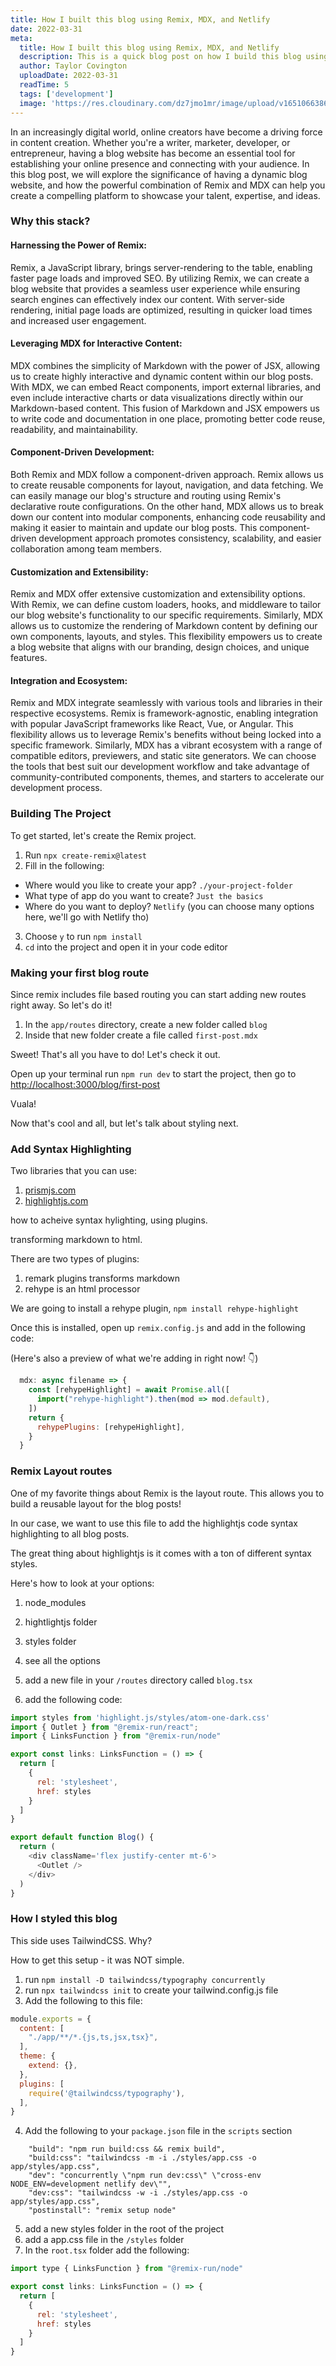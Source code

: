 ```yaml
---
title: How I built this blog using Remix, MDX, and Netlify
date: 2022-03-31
meta: 
  title: How I built this blog using Remix, MDX, and Netlify
  description: This is a quick blog post on how I build this blog using Remix, MDX, and Netlify
  author: Taylor Covington
  uploadDate: 2022-03-31
  readTime: 5
  tags: ['development']
  image: 'https://res.cloudinary.com/dz7jmo1mr/image/upload/v1651066386/pexels-fauxels-3184306_yns3dt.jpg'
---
```


<div className="prose lg:prose-xl">
  <PostHeading  title={attributes.title} tag={"development"} />

In an increasingly digital world, online creators have become a driving force in content creation. 
Whether you're a writer, marketer, developer, or entrepreneur, having a blog website has become an essential tool for establishing your online presence and connecting with your audience. 
In this blog post, we will explore the significance of having a dynamic blog website, and how the powerful combination of Remix and MDX can help you create a compelling platform to showcase your talent, expertise, and ideas.

  ### Why this stack?
 
#### Harnessing the Power of Remix:
Remix, a JavaScript library, brings server-rendering to the table, enabling faster page loads and improved SEO. By utilizing Remix, we can create a blog website that provides a seamless user experience while ensuring search engines can effectively index our content. With server-side rendering, initial page loads are optimized, resulting in quicker load times and increased user engagement.

#### Leveraging MDX for Interactive Content:
MDX combines the simplicity of Markdown with the power of JSX, allowing us to create highly interactive and dynamic content within our blog posts. With MDX, we can embed React components, import external libraries, and even include interactive charts or data visualizations directly within our Markdown-based content. This fusion of Markdown and JSX empowers us to write code and documentation in one place, promoting better code reuse, readability, and maintainability.

#### Component-Driven Development:
Both Remix and MDX follow a component-driven approach. Remix allows us to create reusable components for layout, navigation, and data fetching. We can easily manage our blog's structure and routing using Remix's declarative route configurations. On the other hand, MDX allows us to break down our content into modular components, enhancing code reusability and making it easier to maintain and update our blog posts. This component-driven development approach promotes consistency, scalability, and easier collaboration among team members.

#### Customization and Extensibility:
Remix and MDX offer extensive customization and extensibility options. With Remix, we can define custom loaders, hooks, and middleware to tailor our blog website's functionality to our specific requirements. Similarly, MDX allows us to customize the rendering of Markdown content by defining our own components, layouts, and styles. This flexibility empowers us to create a blog website that aligns with our branding, design choices, and unique features.

#### Integration and Ecosystem:
Remix and MDX integrate seamlessly with various tools and libraries in their respective ecosystems. Remix is framework-agnostic, enabling integration with popular JavaScript frameworks like React, Vue, or Angular. This flexibility allows us to leverage Remix's benefits without being locked into a specific framework. Similarly, MDX has a vibrant ecosystem with a range of compatible editors, previewers, and static site generators. We can choose the tools that best suit our development workflow and take advantage of community-contributed components, themes, and starters to accelerate our development process.

  ### Building The Project
  
  To get started, let's create the Remix project.

 1. Run `npx create-remix@latest`
 2. Fill in the following:
 - Where would you like to create your app? `./your-project-folder`
 - What type of app do you want to create? `Just the basics`
 - Where do you want to deploy? `Netlify`
 (you can choose many options here, we'll go with Netlify tho)

 3. Choose `y` to run  `npm install`
4. `cd` into the project and open it in your code editor

### Making your first blog route
Since remix includes file based routing you can start adding new routes right away. So let's do it!

1. In the `app/routes` directory, create a new folder called `blog`
2. Inside that new folder create a file called `first-post.mdx`

Sweet! That's all you have to do! Let's check it out.

Open up your terminal run `npm run dev` to start the project, then go to [http://localhost:3000/blog/first-post](http://localhost:3000/blog/first-post)

Vuala!

Now that's cool and all, but let's talk about styling next.

### Add Syntax Highlighting
Two libraries that you can use:
1. [prismjs.com](prismjs.com)
2. [highlightjs.com](highlightjs.com)

how to acheive syntax hylighting, using plugins.

transforming markdown to html.

There are two types of plugins: 
1. remark plugins transforms markdown
2. rehype is an html processor

We are going to install a rehype plugin, `npm install rehype-highlight`

Once this is installed, open up `remix.config.js` and add in the following code: 

(Here's also a preview of what we're adding in right now! 👇)

```js
  mdx: async filename => {
    const [rehypeHighlight] = await Promise.all([
      import("rehype-highlight").then(mod => mod.default),
    ])
    return {
      rehypePlugins: [rehypeHighlight],
    }
  }
```

### Remix Layout routes

One of my favorite things about Remix is the layout route. This allows you to
build a reusable layout for the blog posts!

In our case, we want to use this file to add the highlightjs code syntax highlighting to all blog posts.

The great thing about highlightjs is it comes with a ton of different syntax styles. 

Here's how to look at your options: 
1. node_modules
2. hightlightjs folder
4. styles folder
3. see all the options


1. add a new file in your `/routes` directory called `blog.tsx`
2. add the following code: 

```js
import styles from 'highlight.js/styles/atom-one-dark.css'
import { Outlet } from "@remix-run/react";
import { LinksFunction } from "@remix-run/node"

export const links: LinksFunction = () => {
  return [
    {
      rel: 'stylesheet',
      href: styles
    }
  ]
}

export default function Blog() {
  return (
    <div className='flex justify-center mt-6'>
      <Outlet />
    </div>
  )
}
```


### How I styled this blog

This side uses TailwindCSS. Why? 

How to get this setup - it was NOT simple. 

1. run `npm install -D tailwindcss/typography concurrently`
2. run `npx tailwindcss init` to create your tailwind.config.js file
3. Add the following to this file: 
```js
module.exports = {
  content: [
    "./app/**/*.{js,ts,jsx,tsx}",
  ],
  theme: {
    extend: {},
  },
  plugins: [
    require('@tailwindcss/typography'),
  ],
}
```
4. Add the following to your `package.json` file in the `scripts` section
```
    "build": "npm run build:css && remix build",
    "build:css": "tailwindcss -m -i ./styles/app.css -o app/styles/app.css",
    "dev": "concurrently \"npm run dev:css\" \"cross-env NODE_ENV=development netlify dev\"",
    "dev:css": "tailwindcss -w -i ./styles/app.css -o app/styles/app.css",
    "postinstall": "remix setup node"
```
5. add a new styles folder in the root of the project
6. add a app.css file in the `/styles` folder
7. In the `root.tsx` folder add the following: 
```js
import type { LinksFunction } from "@remix-run/node"

export const links: LinksFunction = () => {
  return [
    {
      rel: 'stylesheet',
      href: styles
    }
  ]
}
```


</div>